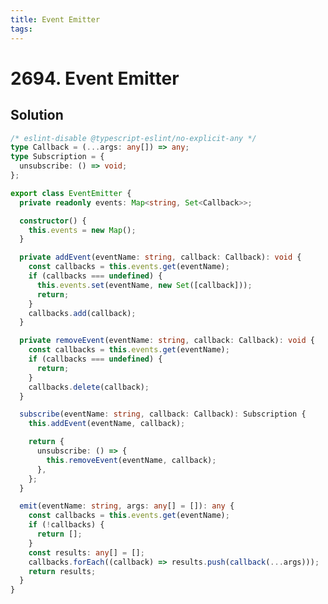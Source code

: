 ```yaml
---
title: Event Emitter
tags:
---
```


# 2694. Event Emitter

<Badges>
<LevelBadge level="medium" />

</Badges>

## Solution

```typescript filename="solution.ts" copy
/* eslint-disable @typescript-eslint/no-explicit-any */
type Callback = (...args: any[]) => any;
type Subscription = {
  unsubscribe: () => void;
};

export class EventEmitter {
  private readonly events: Map<string, Set<Callback>>;

  constructor() {
    this.events = new Map();
  }

  private addEvent(eventName: string, callback: Callback): void {
    const callbacks = this.events.get(eventName);
    if (callbacks === undefined) {
      this.events.set(eventName, new Set([callback]));
      return;
    }
    callbacks.add(callback);
  }

  private removeEvent(eventName: string, callback: Callback): void {
    const callbacks = this.events.get(eventName);
    if (callbacks === undefined) {
      return;
    }
    callbacks.delete(callback);
  }

  subscribe(eventName: string, callback: Callback): Subscription {
    this.addEvent(eventName, callback);

    return {
      unsubscribe: () => {
        this.removeEvent(eventName, callback);
      },
    };
  }

  emit(eventName: string, args: any[] = []): any {
    const callbacks = this.events.get(eventName);
    if (!callbacks) {
      return [];
    }
    const results: any[] = [];
    callbacks.forEach((callback) => results.push(callback(...args)));
    return results;
  }
}
```

<ProblemLink
  codingSite="leetcode"
  href="https://leetcode.com/problems/event-emitter"
  title="Event Emitter"
/>
